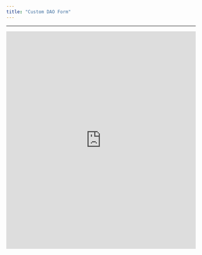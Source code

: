 ```yaml
---
title: "Custom DAO Form"
---
```

---

<iframe 
  className="airtable-embed" 
  src="https://airtable.com/embed/appRunJoSUyohoTd9/pagiZL8R79oPMoM0U/form" 
  frameborder="0" 
  onmousewheel="" 
  width="100%"
  height="580px"
  style={{background: "transparent", border: "1px solid #ccc"}}
>
</iframe>